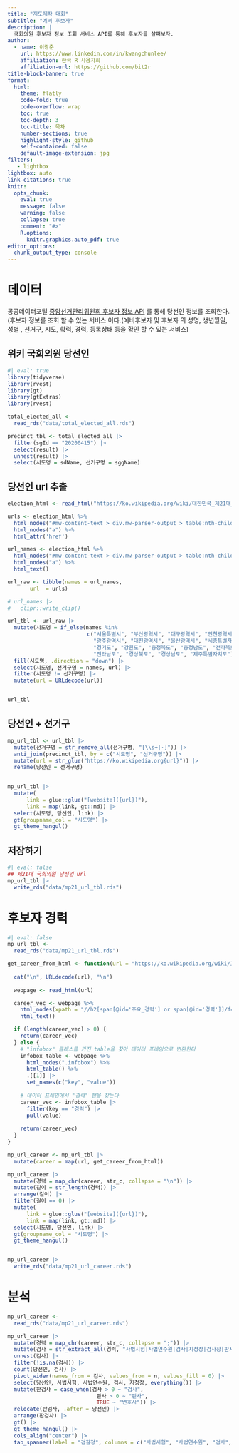 ```yaml
---
title: "지도제작 대회"
subtitle: "예비 후보자"
description: |
  국회의원 후보자 정보 조회 서비스 API를 통해 후보자를 살펴보자.
author:
  - name: 이광춘
    url: https://www.linkedin.com/in/kwangchunlee/
    affiliation: 한국 R 사용자회
    affiliation-url: https://github.com/bit2r
title-block-banner: true
format:
  html:
    theme: flatly
    code-fold: true
    code-overflow: wrap
    toc: true
    toc-depth: 3
    toc-title: 목차
    number-sections: true
    highlight-style: github    
    self-contained: false
    default-image-extension: jpg
filters:
   - lightbox
lightbox: auto
link-citations: true
knitr:
  opts_chunk: 
    eval: true
    message: false
    warning: false
    collapse: true
    comment: "#>" 
    R.options:
      knitr.graphics.auto_pdf: true
editor_options: 
  chunk_output_type: console
---
```


# 데이터

공공데이터포털 [중앙선거관리위원회 후보자 정보 API](https://www.data.go.kr/data/15000908/openapi.do)
를 통해 당선인 정보를 조회한다. (후보자 정보를 조회 할 수 있는 서비스 이다.(예비후보자 및 후보자 의 성명, 생년월일, 성별 , 선거구, 시도, 학력, 경력, 등록상태 등을 확인 할 수 있는 서비스)

## 위키 국회의원 당선인

```r
#| eval: true
library(tidyverse)
library(rvest)
library(gt)
library(gtExtras)
library(rvest)

total_elected_all <- 
  read_rds("data/total_elected_all.rds")

precinct_tbl <- total_elected_all |> 
  filter(sgId == "20200415") |> 
  select(result) |> 
  unnest(result) |> 
  select(시도명 = sdName, 선거구명 = sggName)
```

## 당선인 url 추출


```r
election_html <- read_html("https://ko.wikipedia.org/wiki/대한민국_제21대_국회의원_선거")

urls <- election_html %>% 
  html_nodes("#mw-content-text > div.mw-parser-output > table:nth-child(112)") %>% 
  html_nodes("a") %>% 
  html_attr('href')

url_names <- election_html %>% 
  html_nodes("#mw-content-text > div.mw-parser-output > table:nth-child(112)") %>% 
  html_nodes("a") %>% 
  html_text()

url_raw <- tibble(names = url_names,
       url  = urls)

# url_names |> 
#   clipr::write_clip()

url_tbl <- url_raw |> 
  mutate(시도명 = if_else(names %in% 
                         c("서울특별시", "부산광역시", "대구광역시", "인천광역시",
                           "광주광역시", "대전광역시", "울산광역시", "세종특별자치시",
                           "경기도", "강원도", "충청북도", "충청남도", "전라북도", 
                           "전라남도", "경상북도", "경상남도", "제주특별자치도"), names, NA_character_)) |> 
  fill(시도명, .direction = "down") |> 
  select(시도명, 선거구명 = names, url) |> 
  filter(시도명 != 선거구명) |> 
  mutate(url = URLdecode(url))


url_tbl
```

## 당선인 + 선거구

```r
mp_url_tbl <- url_tbl |> 
  mutate(선거구명 = str_remove_all(선거구명, "[\\s+|·]")) |> 
  anti_join(precinct_tbl, by = c("시도명", "선거구명")) |> 
  mutate(url = str_glue("https://ko.wikipedia.org{url}")) |> 
  rename(당선인 = 선거구명)
    

mp_url_tbl |> 
  mutate(
      link = glue::glue("[website]({url})"),
      link = map(link, gt::md)) |> 
  select(시도명, 당선인, link) |>
  gt(groupname_col = "시도명") |> 
  gt_theme_hangul()
```

## 저장하기

```r
#| eval: false
## 제21대 국회의원 당선인 url
mp_url_tbl |> 
  write_rds("data/mp21_url_tbl.rds")
```

# 후보자 경력

```r
#| eval: false
mp_url_tbl <- 
  read_rds("data/mp21_url_tbl.rds")

get_career_from_html <- function(url = "https://ko.wikipedia.org/wiki/고민정") {
  
  cat("\n", URLdecode(url), "\n")
  
  webpage <- read_html(url)

  career_vec <- webpage %>% 
    html_nodes(xpath = "//h2[span[@id='주요_경력'] or span[@id='경력']]/following-sibling::ul[1] | //h3[span[@id='경력']]/following-sibling::ul[1]") %>% 
    html_text() 

  if (length(career_vec) > 0) {
    return(career_vec)
  } else {
    # "infobox" 클래스를 가진 table을 찾아 데이터 프레임으로 변환한다
    infobox_table <- webpage %>% 
      html_nodes(".infobox") %>% 
      html_table() %>% 
      .[[1]] |> 
      set_names(c("key", "value"))
    
    # 데이터 프레임에서 "경력" 행을 찾는다
    career_vec <- infobox_table |> 
      filter(key == "경력") |> 
      pull(value)
    
    return(career_vec)
  }  
}

mp_url_career <- mp_url_tbl |> 
  mutate(career = map(url, get_career_from_html)) 

mp_url_career |> 
  mutate(경력 = map_chr(career, str_c, collapse = "\n")) |> 
  mutate(길이 = str_length(경력)) |> 
  arrange(길이) |> 
  filter(길이 == 0) |> 
  mutate(
      link = glue::glue("[website]({url})"),
      link = map(link, gt::md)) |> 
  select(시도명, 당선인, link) |>
  gt(groupname_col = "시도명") |> 
  gt_theme_hangul()


mp_url_career |> 
  write_rds("data/mp21_url_career.rds")

```


# 분석

```r
mp_url_career <- 
  read_rds("data/mp21_url_career.rds")

mp_url_career |> 
  mutate(경력 = map_chr(career, str_c, collapse = ";")) |> 
  mutate(검사 = str_extract_all(경력, "사법시험|사법연수원|검사|지청장|검사장|판사")) |> 
  unnest(검사) |>
  filter(!is.na(검사)) |> 
  count(당선인, 검사) |> 
  pivot_wider(names_from = 검사, values_from = n, values_fill = 0) |> 
  select(당선인, 사법시험, 사법연수원, 검사, 지청장, everything()) |> 
  mutate(판검사 = case_when(검사 > 0 ~ "검사",
                            판사 > 0 ~ "판사",
                            TRUE ~ "변호사")) |> 
  relocate(판검사, .after = 당선인) |>
  arrange(판검사) |>
  gt() |> 
  gt_theme_hangul() |> 
  cols_align("center") |>
  tab_spanner(label = "검찰청", columns = c("사법시험", "사법연수원", "검사", "지청장"))

```

